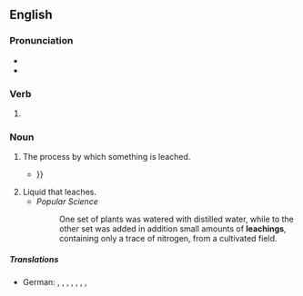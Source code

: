 ==English==

===Pronunciation===
* {{IPA|en|/ˈliːtʃɪŋ/}}
* {{rhymes|en|iːtʃɪŋ}}

===Verb===
{{head|en|verb form}}

# {{present participle of|en|leach|nocat=1}}

===Noun===
{{en-noun}}

# The process by which something is leached.
#* {{quote-book|en|year=2012|author=Brian Morse|title=Cold Regions Engineering 2012|passage=The '''leachings''' were performed in a controlled atmosphere chamber in four different steps {{...}}}}
# Liquid that leaches.
#* ''Popular Science''
#*: One set of plants was watered with distilled water, while to the other set was added in addition small amounts of '''leachings''', containing only a trace of nitrogen, from a cultivated field.

=====Translations=====
{{trans-top|process by which something is leached}}
* German: {{t+|de|Auslaugen|n}}, {{t+|de|Auslaugung|f}}, {{t+|de|Auswaschen|n}}, {{t+|de|Auswaschung|f}}, {{t|de|Ausmergeln|n}} {{qualifier|agriculture}}, {{t|de|Ausmergelung|f}} {{qualifier|agriculture}}, {{t+|de|Laugen|n}} {{qualifier|metallurgy}}, {{t|de|Ablaugen|n}} {{qualifier|metallurgy}}
{{trans-mid}}
{{trans-bottom}}
{{trans-top|liquid that leaches}}
{{trans-mid}}
{{trans-bottom}}